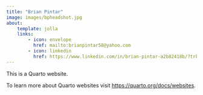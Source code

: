 ```yaml
---
title: "Brian Pintar"
image: images/bpheadshot.jpg
about:
    template: jolla
    links:
        - icon: envelope
          href: mailto:brianpintar58@yahoo.com
        - icon: linkedin
          href: https://www.linkedin.com/in/brian-pintar-a2b82418b/?trk=public-profile-join-page
---
```


This is a Quarto website.

To learn more about Quarto websites visit <https://quarto.org/docs/websites>.
